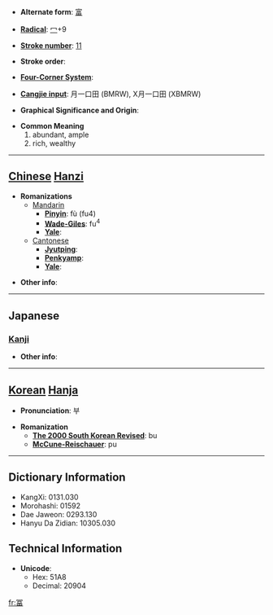 * '''Alternate form''': [[富]]

* '''[[Wiktionary:Chinese radical index| Radical]]''': [[Wiktionary:Chinese radical index 冖|冖]]+9

* '''[[Wiktionary:Chinese total strokes index|Stroke number]]''': [[Wiktionary:Chinese total strokes index 11|11]]

* '''Stroke order''': 

* '''[[Wiktionary:Chinese four corner index|Four-Corner System]]''': 

* '''[[Wiktionary:Chinese Cangjie index|Cangjie input]]''': 月一口田 (BMRW), X月一口田 (XBMRW)

* '''Graphical Significance and Origin''': 

* '''Common Meaning'''
*#abundant, ample
*# rich, wealthy


----

== [[Chinese]] [[Hanzi]] ==

* '''Romanizations'''
** [[Mandarin]]
*** '''[[Pinyin]]''': fù (fu4)
*** '''[[Wade-Giles]]''': fu<sup>4</sup>
*** '''[[Yale]]''': 
**[[Cantonese]]
***'''[[Jyutping]]''':
***'''[[Penkyamp]]''': 
***'''[[Yale]]''': 

* '''Other info''': 

----

==Japanese==
===[[Kanji]]===
{{kanji|on readings=[[ふ]] (fu), [[ふう]] (fū)
|kun readings=[[とむ]] (tomu)
}}

* '''Other info''':  

----

== [[Korean]] [[Hanja]] ==

* '''Pronunciation''': 부

* '''Romanization'''
** '''[[The 2000 South Korean Revised Romanization|The 2000 South Korean Revised]]''': bu
** '''[[McCune-Reischauer]]''': pu

----

== Dictionary Information ==

* KangXi: 0131.030
* Morohashi: 01592
* Dae Jaweon: 0293.130
* Hanyu Da Zidian: 10305.030

== Technical Information ==

* '''Unicode''':
** Hex: 51A8
** Decimal: 20904

[[fr:冨]]